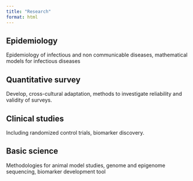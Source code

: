```yaml
---
title: "Research"
format: html
---
```


## Epidemiology

Epidemiology of infectious and non communicable diseases, mathematical models for infectious diseases

## Quantitative survey

Develop, cross-cultural adaptation, methods to investigate reliability and validity of surveys. 

## Clinical studies

Including randomized control trials, biomarker discovery.

## Basic science

Methodologies for animal model studies, genome and epigenome sequencing, biomarker development tool


